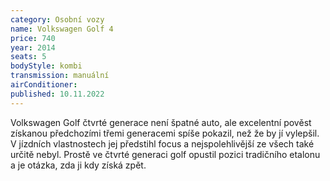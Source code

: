 ```yaml
---
category: Osobní vozy
name: Volkswagen Golf 4
price: 740
year: 2014
seats: 5
bodyStyle: kombi
transmission: manuální
airConditioner: 
published: 10.11.2022
---
```

Volkswagen Golf čtvrté generace není špatné auto, ale excelentní pověst získanou předchozími třemi generacemi spíše pokazil, než že by jí vylepšil. V jízdních vlastnostech jej předstihl focus a nejspolehlivější ze všech také určitě nebyl. Prostě ve čtvrté generaci golf opustil pozici tradičního etalonu a je otázka, zda ji kdy získá zpět.